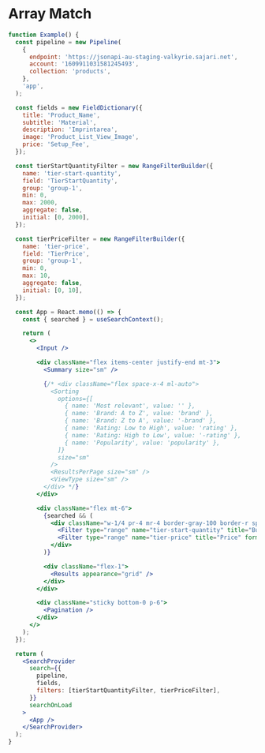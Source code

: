 
<SEO title="Search UI" description="Easy to use search components to quickly build a beautiful search interface." />

# Array Match

```jsx
function Example() {
  const pipeline = new Pipeline(
    {
      endpoint: 'https://jsonapi-au-staging-valkyrie.sajari.net',
      account: '1609911031581245493',
      collection: 'products',
    },
    'app',
  );

  const fields = new FieldDictionary({
    title: 'Product_Name',
    subtitle: 'Material',
    description: 'Imprintarea',
    image: 'Product_List_View_Image',
    price: 'Setup_Fee',
  });

  const tierStartQuantityFilter = new RangeFilterBuilder({
    name: 'tier-start-quantity',
    field: 'TierStartQuantity',
    group: 'group-1',
    min: 0,
    max: 2000,
    aggregate: false,
    initial: [0, 2000],
  });

  const tierPriceFilter = new RangeFilterBuilder({
    name: 'tier-price',
    field: 'TierPrice',
    group: 'group-1',
    min: 0,
    max: 10,
    aggregate: false,
    initial: [0, 10],
  });

  const App = React.memo(() => {
    const { searched } = useSearchContext();

    return (
      <>
        <Input />

        <div className="flex items-center justify-end mt-3">
          <Summary size="sm" />

          {/* <div className="flex space-x-4 ml-auto">
            <Sorting
              options={[
                { name: 'Most relevant', value: '' },
                { name: 'Brand: A to Z', value: 'brand' },
                { name: 'Brand: Z to A', value: '-brand' },
                { name: 'Rating: Low to High', value: 'rating' },
                { name: 'Rating: High to Low', value: '-rating' },
                { name: 'Popularity', value: 'popularity' },
              ]}
              size="sm"
            />
            <ResultsPerPage size="sm" />
            <ViewType size="sm" />
          </div> */}
        </div>

        <div className="flex mt-6">
          {searched && (
            <div className="w-1/4 pr-4 mr-4 border-gray-100 border-r space-y-6">
              <Filter type="range" name="tier-start-quantity" title="Budget" />
              <Filter type="range" name="tier-price" title="Price" format="price" />
            </div>
          )}

          <div className="flex-1">
            <Results appearance="grid" />
          </div>
        </div>

        <div className="sticky bottom-0 p-6">
          <Pagination />
        </div>
      </>
    );
  });

  return (
    <SearchProvider
      search={{
        pipeline,
        fields,
        filters: [tierStartQuantityFilter, tierPriceFilter],
      }}
      searchOnLoad
    >
      <App />
    </SearchProvider>
  );
}
```
